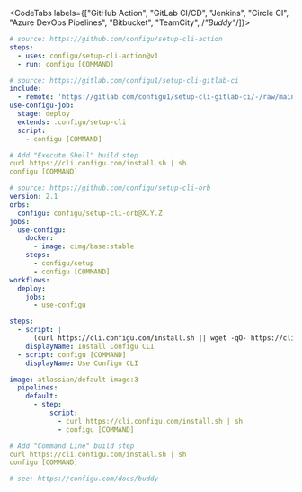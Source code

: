 <CodeTabs labels={["GitHub Action", "GitLab CI/CD", "Jenkins", "Circle CI", "Azure DevOps Pipelines", "Bitbucket", "TeamCity", /*"Buddy"*/]}>

```yaml
# source: https://github.com/configu/setup-cli-action
steps:
  - uses: configu/setup-cli-action@v1
  - run: configu [COMMAND]
```

```yaml
# source: https://gitlab.com/configu1/setup-cli-gitlab-ci
include:
  - remote: 'https://gitlab.com/configu1/setup-cli-gitlab-ci/-/raw/main/configu.gitlab-ci.yml'
use-configu-job:
  stage: deploy
  extends: .configu/setup-cli
  script:
    - configu [COMMAND]
```

```yaml
# Add "Execute Shell" build step
curl https://cli.configu.com/install.sh | sh
configu [COMMAND]
```

```yaml
# source: https://github.com/configu/setup-cli-orb
version: 2.1
orbs:
  configu: configu/setup-cli-orb@X.Y.Z
jobs:
  use-configu:
    docker:
      - image: cimg/base:stable
    steps:
      - configu/setup
      - configu [COMMAND]
workflows:
  deploy:
    jobs:
      - use-configu
```

```yaml
steps:
  - script: |
      (curl https://cli.configu.com/install.sh || wget -qO- https://cli.configu.com/install.sh) | sudo sh
    displayName: Install Configu CLI
  - script: configu [COMMAND]
    displayName: Use Configu CLI
```

```yaml
image: atlassian/default-image:3
  pipelines:
    default:
      - step:
          script:
            - curl https://cli.configu.com/install.sh | sh
            - configu [COMMAND]
```

```yaml
# Add "Command Line" build step
curl https://cli.configu.com/install.sh | sh
configu [COMMAND]
```

```yaml
# see: https://configu.com/docs/buddy
```

</CodeTabs>
